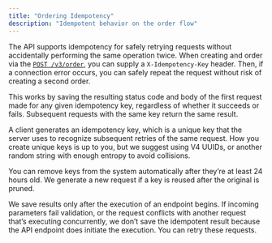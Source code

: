 ```yaml
---
title: "Ordering Idempotency"
description: "Idempotent behavior on the order flow"
---
```


The API supports idempotency for safely retrying requests without accidentally performing the same operation twice. When creating and order via the [`POST /v3/order`](/api-reference/lab-testing/create-order), you can supply a `X-Idempotency-Key` header. Then, if a connection error occurs, you can safely repeat the request without risk of creating a second order.

This works by saving the resulting status code and body of the first request made for any given idempotency key, regardless of whether it succeeds or fails. Subsequent requests with the same key return the same result.

A client generates an idempotency key, which is a unique key that the server uses to recognize subsequent retries of the same request. How you create unique keys is up to you, but we suggest using V4 UUIDs, or another random string with enough entropy to avoid collisions.

You can remove keys from the system automatically after they’re at least 24 hours old. We generate a new request if a key is reused after the original is pruned.

We save results only after the execution of an endpoint begins. If incoming parameters fail validation, or the request conflicts with another request that’s executing concurrently, we don’t save the idempotent result because the API endpoint does initiate the execution. You can retry these requests.